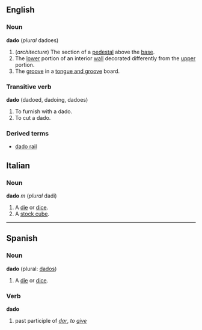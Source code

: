 ==English==
===Noun===
'''dado''' (''plural'' dadoes)
#(''architecture'') The section of a [[pedestal]] above the [[base]].
#The [[lower]] portion of an interior [[wall]] decorated differently from the [[upper]] portion.
#The [[groove]] in a [[tongue and groove]] board.
===Transitive verb===
'''dado''' (dadoed, dadoing, dadoes)
#To furnish with a dado.
#To cut a dado.
===Derived terms===
*[[dado rail]]

==Italian==
===Noun===
'''dado''' ''m'' (''plural'' dadi)

#A [[die]] or [[dice]].
#A [[stock cube]].

----

==Spanish==
===Noun===
'''dado''' (plural: [[dados]])

#A [[die]] or [[dice]].

===Verb===
'''dado'''

# past participle of ''[[dar]]'', ''to [[give]]''